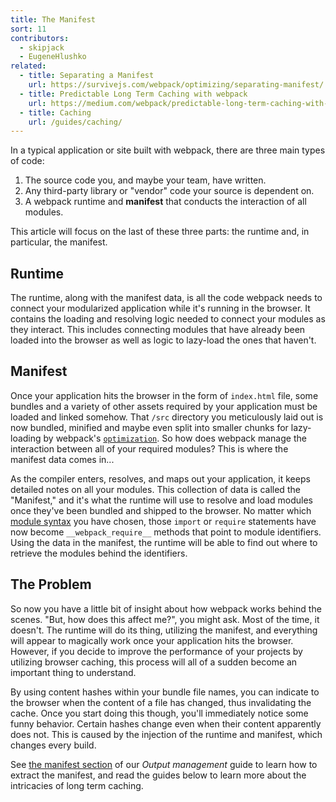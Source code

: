 ```yaml
---
title: The Manifest
sort: 11
contributors:
  - skipjack
  - EugeneHlushko
related:
  - title: Separating a Manifest
    url: https://survivejs.com/webpack/optimizing/separating-manifest/
  - title: Predictable Long Term Caching with webpack
    url: https://medium.com/webpack/predictable-long-term-caching-with-webpack-d3eee1d3fa31
  - title: Caching
    url: /guides/caching/
---
```


In a typical application or site built with webpack, there are three main types of code:

1. The source code you, and maybe your team, have written.
2. Any third-party library or "vendor" code your source is dependent on.
3. A webpack runtime and **manifest** that conducts the interaction of all modules.

This article will focus on the last of these three parts: the runtime and, in particular, the manifest.

## Runtime

The runtime, along with the manifest data, is all the code webpack needs to connect your modularized application while it's running in the browser. It contains the loading and resolving logic needed to connect your modules as they interact. This includes connecting modules that have already been loaded into the browser as well as logic to lazy-load the ones that haven't.

## Manifest

Once your application hits the browser in the form of `index.html` file, some bundles and a variety of other assets required by your application must be loaded and linked somehow. That `/src` directory you meticulously laid out is now bundled, minified and maybe even split into smaller chunks for lazy-loading by webpack's [`optimization`](/configuration/optimization/). So how does webpack manage the interaction between all of your required modules? This is where the manifest data comes in...

As the compiler enters, resolves, and maps out your application, it keeps detailed notes on all your modules. This collection of data is called the "Manifest," and it's what the runtime will use to resolve and load modules once they've been bundled and shipped to the browser. No matter which [module syntax](/api/module-methods) you have chosen, those `import` or `require` statements have now become `__webpack_require__` methods that point to module identifiers. Using the data in the manifest, the runtime will be able to find out where to retrieve the modules behind the identifiers.

## The Problem

So now you have a little bit of insight about how webpack works behind the scenes. "But, how does this affect me?", you might ask. Most of the time, it doesn't. The runtime will do its thing, utilizing the manifest, and everything will appear to magically work once your application hits the browser. However, if you decide to improve the performance of your projects by utilizing browser caching, this process will all of a sudden become an important thing to understand.

By using content hashes within your bundle file names, you can indicate to the browser when the content of a file has changed, thus invalidating the cache. Once you start doing this though, you'll immediately notice some funny behavior. Certain hashes change even when their content apparently does not. This is caused by the injection of the runtime and manifest, which changes every build.

See [the manifest section](/guides/output-management/#the-manifest) of our _Output management_ guide to learn how to extract the manifest, and read the guides below to learn more about the intricacies of long term caching.
